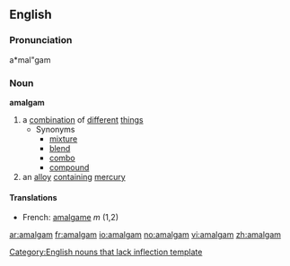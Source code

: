==English==
{{wikipedia}}
===Pronunciation===
a*mal"gam

===Noun===
'''amalgam'''

# a [[combination]] of [[different]] [[thing]]s
#* Synonyms
#** [[mixture]]
#** [[blend]]
#** [[combo]]
#** [[compound]]
# an [[alloy]] [[contain]]ing [[mercury]]

====Translations====
*French: [[amalgame]] ''m'' (1,2)

[[Category:English nouns that lack inflection template]]

[[ar:amalgam]]
[[fr:amalgam]]
[[io:amalgam]]
[[no:amalgam]]
[[vi:amalgam]]
[[zh:amalgam]]